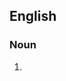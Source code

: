 {{also|SQUIDs}}

==English==

===Noun===
{{head|en|noun plural form}}

# {{plural of|squid|lang=en}}